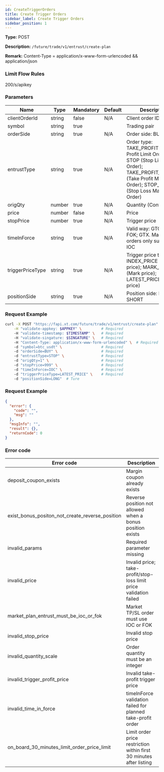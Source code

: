 ```yaml
---
id: CreateTriggerOrders
title: Create Trigger Orders
sidebar_label: Create Trigger Orders
sidebar_position: 1
---
```


**Type:** POST

**Description:** `/future/trade/v1/entrust/create-plan`

**Remark:** Content-Type = application/x-www-form-urlencoded && application/json

### Limit Flow Rules

200/s/apikey

### Parameters

| Name | Type | Mandatory | Default | Description | Ranges |
| --- | --- | --- | --- | --- | --- |
| clientOrderId | string | false | N/A | Client order ID |  |
| symbol | string | true |  | Trading pair |  |
| orderSide | string | true | N/A | Order side: BUY; SELL | BUY;SELL |
| entrustType | string | true | N/A | Order type: TAKE_PROFIT (Take Profit Limit Order); STOP (Stop Limit Order); TAKE_PROFIT_MARKET (Take Profit Market Order); STOP_MARKET (Stop Loss Market Order) | TAKE_PROFIT;STOP;TAKE_PROFIT_MARKET;STOP_MARKET |
| origQty | number | true | N/A | Quantity (Cont) |  |
| price | number | false | N/A | Price |  |
| stopPrice | number | true | N/A | Trigger price |  |
| timeInForce | string | true | N/A | Valid way: GTC; IOC; FOK; GTX. Market orders only support IOC | GTC;IOC;FOK;GTX |
| triggerPriceType | string | true | N/A | Trigger price type: INDEX_PRICE (Index price); MARK_PRICE (Mark price); LATEST_PRICE (latest price) | INDEX_PRICE;MARK_PRICE;LATEST_PRICE |
| positionSide | string | true | N/A | Position side: LONG; SHORT | LONG;SHORT |

### Request Example

```bash
curl -X POST "https://fapi.xt.com/future/trade/v1/entrust/create-plan" \
    -H "validate-appkey: $APPKEY" \         # Required
    -H "validate-timestamp: $TIMESTAMP" \   # Required
    -H "validate-singature: $SINGATURE" \   # Required
    -H "Content-Type: application/x-www-form-urlencoded" \  # Required
    -d "symbol=btc_usdt" \                  # Required
    -d "orderSide=BUY" \                    # Required
    -d "entrustType=STOP" \                 # Required
    -d "origQty=1" \                        # Required
    -d "stopPrice=999" \                    # Required
    -d "timeInForce=IOC" \                  # Required
    -d "triggerPriceType=LATEST_PRICE" \    # Required
    -d "positionSide=LONG"  # Ture
```

### Request Example

```json title="Response"
{
  "error": {
    "code": "",
    "msg": ""
  },
  "msgInfo": "",
  "result": {},
  "returnCode": 0
}
```

### Error code

| Error code | Description |
| --- | --- |
| deposit_coupon_exists | Margin coupon already exists |
| exist_bonus_positon_not_create_reverse_position | Reverse position not allowed when a bonus position exists |
| invalid_params | Required parameter missing |
| invalid_price | Invalid price; take-profit/stop-loss limit price validation failed |
| market_plan_entrust_must_be_ioc_or_fok | Market TP/SL order must use IOC or FOK |
| invalid_stop_price | Invalid stop price |
| invalid_quantity_scale | Order quantity must be an integer |
| invalid_trigger_profit_price | Invalid take-profit trigger price |
| invalid_time_in_force | timeInForce validation failed for planned take-profit order |
| on_board_30_minutes_limit_order_price_limit | Limit order price restriction within first 30 minutes after listing |
